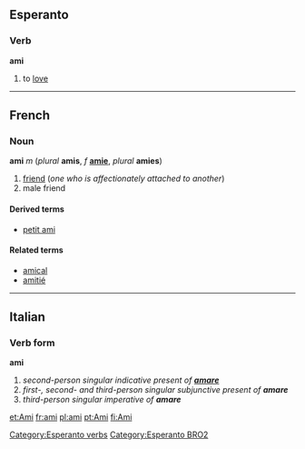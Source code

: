 ==Esperanto==
===Verb===
'''ami'''

#to [[love]]

[[Category:Esperanto verbs]]
[[Category:Esperanto BRO2]]
----

==French==
===Noun===
'''ami''' ''m'' (''plural'' '''amis''', ''f'' '''[[amie]]''', ''plural'' '''amies''')

#[[friend]] (''one who is affectionately attached to another'')
#male friend

====Derived terms====
*[[petit ami]]

====Related terms====
*[[amical]]
*[[amitié]]

----
==Italian==
===Verb form===
'''ami'''

#''second-person singular indicative present of '''[[amare]]'''''
#''first-, second- and third-person singular subjunctive present of '''amare'''''
#''third-person singular imperative of '''amare'''''

[[et:Ami]]
[[fr:ami]]
[[pl:ami]]
[[pt:Ami]]
[[fi:Ami]]